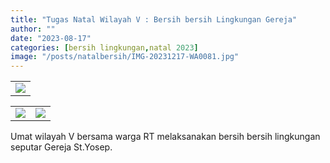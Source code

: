 ```yaml
---
title: "Tugas Natal Wilayah V : Bersih bersih Lingkungan Gereja"
author: ""
date: "2023-08-17"
categories: [bersih lingkungan,natal 2023]
image: "/posts/natalbersih/IMG-20231217-WA0081.jpg"
---
```


|                                                 |
|-------------------------------------------------|
| ![](/posts/natalbersih/IMG-20231217-WA0081.jpg) |

|                                                 |                                                 |
|-------------------------------------------------|-------------------------------------------------|
| ![](/posts/natalbersih/IMG-20231217-WA0075.jpg) | ![](/posts/natalbersih/IMG-20231217-WA0076.jpg) |

Umat wilayah V bersama warga RT melaksanakan bersih bersih lingkungan seputar Gereja St.Yosep.